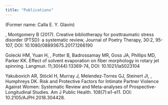 ```yaml
---
title: "Publications"
---
```


(Former name: Calla E. Y. Glavin)

\textbf{Glavin C}, Montgomery B (2017). Creative bibliotherapy for posttraumatic stress disorder (PTSD): a systematic review, 
Journal of Poetry Therapy, 30:2, 95-107, DOI: 10.1080/08893675.2017.1266190

Golecki HM, Yuan H, \textbf{Glavin C}, Potter B, Badrossamay MR, Goss JA, Phillips MD, Parker KK. 
Effect of solvent evaporation on fiber morphology in rotary jet spinning. 
Langmuir. 11;30(44):13369-74, DOI: 10.1021/la5023104

Yakubovich AR, Stöckl H, Murray J, Melendez-Torres GJ, Steinert JI, \textbf{Glavin CEY}, 
Humphreys DK. Risk and Protective Factors for Intimate Partner Violence Against Women: 
Systematic Review and Meta-analyses of Prospective-Longitudinal Studies. Am J Public Health. 
108(7):e1-e11. DOI: 10.2105/AJPH.2018.304428. 
